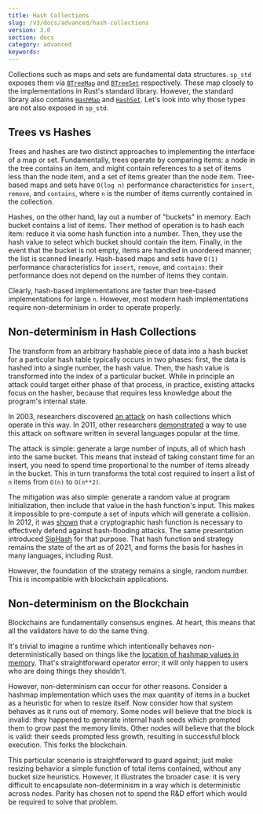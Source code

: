 ```yaml
---
title: Hash Collections
slug: /v3/docs/advanced/hash-collections
version: 3.0 
section: docs
category: advanced
keywords:
---
```


Collections such as maps and sets are fundamental data structures. `sp_std` exposes them via
[`BTreeMap`](https://substrate.dev/rustdocs/latest/sp_std/collections/btree_map/struct.BTreeMap.html)
and
[`BTreeSet`](https://substrate.dev/rustdocs/latest/sp_std/collections/btree_set/struct.BTreeSet.html)
respectively. These map closely to the implementations in Rust's standard library. However, the
standard library also contains
[`HashMap`](https://doc.rust-lang.org/std/collections/struct.HashMap.html) and
[`HashSet`](https://doc.rust-lang.org/std/collections/struct.HashSet.html). Let's look into why
those types are not also exposed in `sp_std`.

## Trees vs Hashes

Trees and hashes are two distinct approaches to implementing the interface of a map or set.
Fundamentally, trees operate by comparing items: a node in the tree contains an item, and might
contain references to a set of items less than the node item, and a set of items greater than the
node item. Tree-based maps and sets have `O(log n)` performance characteristics for `insert`,
`remove`, and `contains`, where `n` is the number of items currently contained in the collection.

Hashes, on the other hand, lay out a number of "buckets" in memory. Each bucket contains a list of
items. Their method of operation is to hash each item: reduce it via some hash function into a
number. Then, they use the hash value to select which bucket should contain the item. Finally, in
the event that the bucket is not empty, items are handled in unordered manner; the list is scanned
linearly. Hash-based maps and sets have `O(1)` performance characteristics for `insert`, `remove`,
and `contains`: their performance does not depend on the number of items they contain.

Clearly, hash-based implementations are faster than tree-based implementations for large `n`.
However, most modern hash implementations require non-determinism in order to operate properly.

## Non-determinism in Hash Collections

The transform from an arbitrary hashable piece of data into a hash bucket for a particular hash
table typically occurs in two phases: first, the data is hashed into a single number, the hash
value. Then, the hash value is transformed into the index of a particular bucket. While in principle
an attack could target either phase of that process, in practice, existing attacks focus on the
hasher, because that requires less knowledge about the program's internal state.

In 2003, researchers discovered [an
attack](https://static.usenix.org/event/sec03/tech/full_papers/crosby/crosby_html/) on hash
collections which operate in this way. In 2011, other researchers
[demonstrated](https://www.youtube.com/watch?v=R2Cq3CLI6H8) a way to use this attack on software
written in several languages popular at the time.

The attack is simple: generate a large number of inputs, all of which hash into the same bucket.
This means that instead of taking constant time for an insert, you need to spend time proportional
to the number of items already in the bucket. This in turn transforms the total cost required to
insert a list of `n` items from `O(n)` to `O(n**2)`.

The mitigation was also simple: generate a random value at program initialization, then include that
value in the hash function's input. This makes it impossible to pre-compute a set of inputs which
will generate a collision. In 2012, it was
[shown](https://fahrplan.events.ccc.de/congress/2012/Fahrplan/events/5152.en.html) that a
cryptographic hash function is necessary to effectively defend against hash-flooding attacks. The
same presentation introduced [SipHash](https://github.com/veorq/SipHash) for that purpose. That hash
function and strategy remains the state of the art as of 2021, and forms the basis for hashes in
many languages, including Rust.

However, the foundation of the strategy remains a single, random number. This is incompatible with
blockchain applications.

## Non-determinism on the Blockchain

Blockchains are fundamentally consensus engines. At heart, this means that all the validators have
to do the same thing.

It's trivial to imagine a runtime which intentionally behaves non-deterministically based on things
like the [location of hashmap values in
memory](https://play.rust-lang.org/?version=stable&mode=debug&edition=2018&gist=55aaf4b234e2b9f70f10a11bb775bad4).
That's straightforward operator error; it will only happen to users who are doing things they
shouldn't.

However, non-determinism can occur for other reasons. Consider a hashmap implementation which uses
the max quantity of items in a bucket as a heuristic for when to resize itself. Now consider how
that system behaves as it runs out of memory. Some nodes will believe that the block is invalid:
they happened to generate internal hash seeds which prompted them to grow past the memory limits.
Other nodes will believe that the block is valid: their seeds prompted less growth, resulting in
successful block execution. This forks the blockchain.

This particular scenario is straightforward to guard against; just make resizing behavior a simple
function of total items contained, without any bucket size heuristics. However, it illustrates the
broader case: it is very difficult to encapsulate non-determinism in a way which is
deterministic across nodes. Parity has chosen not to spend the R&D effort which would be required to
solve that problem.
